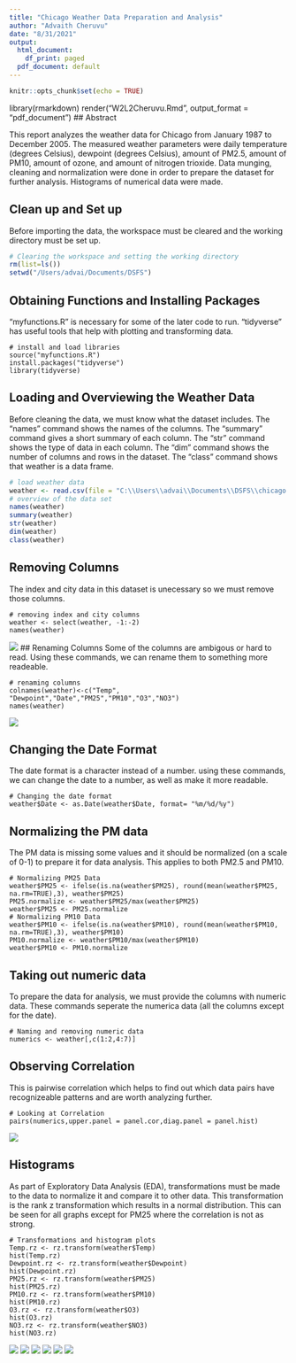 ---
title: "Chicago Weather Data Preparation and Analysis"
author: "Advaith Cheruvu"
date: "8/31/2021"
output:
  html_document:
    df_print: paged
  pdf_document: default
---

```{r setup, include=FALSE}
knitr::opts_chunk$set(echo = TRUE)
```
library(rmarkdown)
render("W2L2Cheruvu.Rmd", output_format = "pdf_document")
## Abstract

This report analyzes the weather data for Chicago from January 1987 to December 2005. The measured weather parameters were daily temperature (degrees Celsius), dewpoint (degrees Celsius), amount of PM2.5, amount of PM10, amount of ozone, and amount of nitrogen trioxide. Data munging, cleaning and normalization were done in order to prepare the dataset for further analysis. Histograms of numerical data were made.

## Clean up and Set up
Before importing the data, the workspace must be cleared and the working directory must be set up.
```{r include=TRUE}
# Clearing the workspace and setting the working directory
rm(list=ls())
setwd("/Users/advai/Documents/DSFS")
```
## Obtaining Functions and Installing Packages
"myfunctions.R" is necessary for some of the later code to run. "tidyverse" has useful tools that help with plotting and transforming data.
```
# install and load libraries
source("myfunctions.R")
install.packages("tidyverse")
library(tidyverse)
```

## Loading and Overviewing the Weather Data
Before cleaning the data, we must know what the dataset includes. The "names" command shows the names of the columns. The "summary" command gives a short summary of each column. The "str" command shows the type of data in each column. The "dim" command shows the number of columns and rows in the dataset. The "class" command shows that weather is a data frame.
```{r weatherOverview, echo=TRUE}
# load weather data
weather <- read.csv(file = "C:\\Users\\advai\\Documents\\DSFS\\chicago.csv",header=T)
# overview of the data set
names(weather)
summary(weather)
str(weather)
dim(weather)
class(weather)

```

## Removing Columns
The index and city data in this dataset is unecessary so we must remove those columns.
```
# removing index and city columns
weather <- select(weather, -1:-2)
names(weather)
```
![](C://Users//advai//Documents//DSFS//removingcolumns.png)
## Renaming Columns
Some of the columns are ambigous or hard to read. Using these commands, we can rename them to something more readeable.
```
# renaming columns
colnames(weather)<-c("Temp", "Dewpoint","Date","PM25","PM10","O3","NO3")
names(weather)

```
![](C://Users//advai//Documents//DSFS//renamedColumns.png)

## Changing the Date Format
The date format is a character instead of a number. using these commands, we can change the date to a number, as well as make it more readable.
```
# Changing the date format
weather$Date <- as.Date(weather$Date, format= "%m/%d/%y")
```

## Normalizing the PM data
The PM data is missing some values and it should be normalized (on a scale of 0-1) to prepare it for data analysis. This applies to both PM2.5 and PM10.
```
# Normalizing PM25 Data
weather$PM25 <- ifelse(is.na(weather$PM25), round(mean(weather$PM25, na.rm=TRUE),3), weather$PM25)
PM25.normalize <- weather$PM25/max(weather$PM25)
weather$PM25 <- PM25.normalize
# Normalizing PM10 Data
weather$PM10 <- ifelse(is.na(weather$PM10), round(mean(weather$PM10, na.rm=TRUE),3), weather$PM10)
PM10.normalize <- weather$PM10/max(weather$PM10)
weather$PM10 <- PM10.normalize
```

## Taking out numeric data
To prepare the data for analysis, we must provide the columns with numeric data. These commands seperate the numerica data (all the columns except for the date).
```
# Naming and removing numeric data
numerics <- weather[,c(1:2,4:7)]
```
## Observing Correlation
This is pairwise correlation which helps to find out which data pairs have recognizeable patterns and are worth analyzing further.
```
# Looking at Correlation
pairs(numerics,upper.panel = panel.cor,diag.panel = panel.hist)
```
![](C://Users//advai//Documents//DSFS//pairs.png)

## Histograms
As part of Exploratory Data Analysis (EDA), transformations must be made to the data to normalize it and compare it to other data. This transformation is the rank z transformation which results in a normal distribution. This can be seen for all graphs except for PM25 where the correlation is not as strong.
```
# Transformations and histogram plots
Temp.rz <- rz.transform(weather$Temp)
hist(Temp.rz)
Dewpoint.rz <- rz.transform(weather$Dewpoint)
hist(Dewpoint.rz)
PM25.rz <- rz.transform(weather$PM25)
hist(PM25.rz)
PM10.rz <- rz.transform(weather$PM10)
hist(PM10.rz)
O3.rz <- rz.transform(weather$O3)
hist(O3.rz)
NO3.rz <- rz.transform(weather$NO3)
hist(NO3.rz)
```
![](C://Users//advai//Documents//DSFS//temprz.png)
![](C://Users//advai//Documents//DSFS//dewpointrz.png)
![](C://Users//advai//Documents//DSFS//pm25rz.png)
![](C://Users//advai//Documents//DSFS//pm10rz.png)
![](C://Users//advai//Documents//DSFS//o3rz.png)
![](C://Users//advai//Documents//DSFS//no3rz.png)


